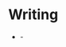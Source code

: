 
# Writing

<AnimatedName />
<ul className="">
<li>
-
  <PostLink
    title="The Rise of the AI Engineer"
    href="/n/The-Rise-of-the-AI-Engineer"
    date="June 10 2025"
  />
</li>
</ul>
